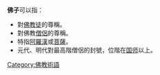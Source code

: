 '''佛子'''可以指：
*對[[佛教徒|佛教徒]]的尊稱。
*對佛教[[僧侶|僧侶]]的尊稱。
*特指[[阿羅漢|阿羅漢]]或[[菩薩|菩薩]]。
*元代、明代對最高階僧侶的封號，位階在[[国师|国师]]以上。
{{disambig|Cat=二字中國相關消歧義}}

[[Category:佛教術語|Category:佛教術語]]